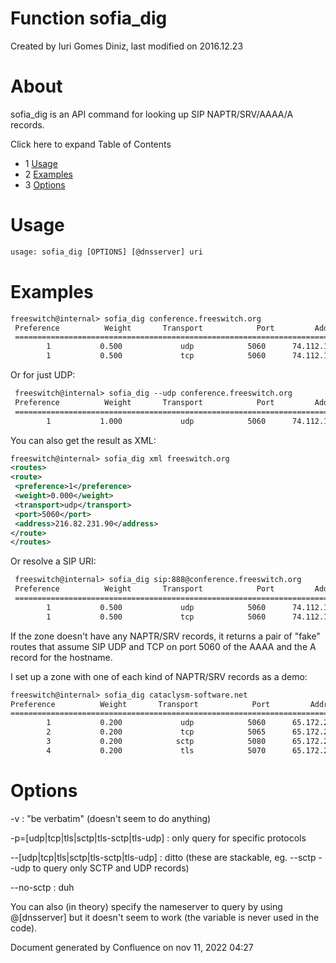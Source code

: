 
# Function sofia_dig 

 Created by  Iuri Gomes Diniz, last modified on 2016.12.23

# About

sofia\_dig is an API command for looking up SIP NAPTR/SRV/AAAA/A records.

Click here to expand Table of Contents

* 1 [Usage](#usage)
* 2 [Examples](#examples)
* 3 [Options](#options)

# Usage

```xml
usage: sofia_dig [OPTIONS] [@dnsserver] uri
```

# Examples

```xml
freeswitch@internal> sofia_dig conference.freeswitch.org
 Preference          Weight       Transport            Port         Address
 ================================================================================
        1           0.500             udp            5060      74.112.133.77
        1           0.500             tcp            5060      74.112.133.77


```

Or for just UDP:

```xml
 freeswitch@internal> sofia_dig --udp conference.freeswitch.org  
 Preference          Weight       Transport            Port         Address  
 ================================================================================
        1           1.000             udp            5060      74.112.133.77


```

You can also get the result as XML:

```xml
freeswitch@internal> sofia_dig xml freeswitch.org
<routes>
<route>
 <preference>1</preference>
 <weight>0.000</weight>
 <transport>udp</transport>
 <port>5060</port>
 <address>216.82.231.90</address>
</route>
</routes>
```

Or resolve a SIP URI:

```xml
 freeswitch@internal> sofia_dig sip:888@conference.freeswitch.org
 Preference          Weight       Transport            Port         Address
 ================================================================================
        1           0.500             udp            5060      74.112.133.77
        1           0.500             tcp            5060      74.112.133.77
```

If the zone doesn't have any NAPTR/SRV records, it returns a pair of "fake" routes that assume SIP UDP and TCP on port 5060 of the AAAA and the A record for the hostname.

  
I set up a zone with one of each kind of NAPTR/SRV records as a demo:

```xml
freeswitch@internal> sofia_dig cataclysm-software.net
Preference          Weight       Transport            Port         Address
================================================================================
        1           0.200             udp            5060      65.172.243.156
        2           0.200             tcp            5065      65.172.243.156
        3           0.200            sctp            5080      65.172.243.156
        4           0.200             tls            5070      65.172.243.156


```

# Options

\-v : "be verbatim" (doesn't seem to do anything)

\-p=\[udp|tcp|tls|sctp|tls-sctp|tls-udp\] : only query for specific protocols

\--\[udp|tcp|tls|sctp|tls-sctp|tls-udp\] : ditto (these are stackable, eg. --sctp --udp to query only SCTP and UDP records)

\--no-sctp : duh

You can also (in theory) specify the nameserver to query by using @\[dnsserver\] but it doesn't seem to work (the variable is never used in the code).

  
Document generated by Confluence on nov 11, 2022 04:27
